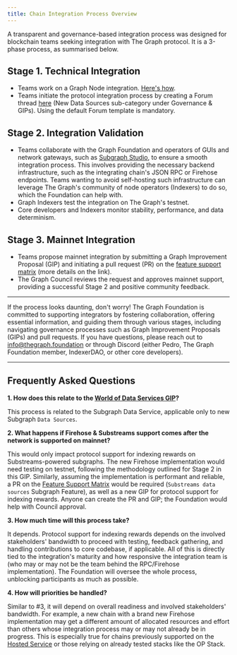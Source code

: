 ```yaml
---
title: Chain Integration Process Overview
---
```


A transparent and governance-based integration process was designed for blockchain teams seeking integration with The Graph protocol. It is a 3-phase process, as summarised below.

## Stage 1. Technical Integration

-   Teams work on a Graph Node integration. [Here's how](/new-chain-integration/).
-   Teams initiate the protocol integration process by creating a Forum thread [here](https://forum.thegraph.com/c/governance-gips/new-chain-support/71) (New Data Sources sub-category under Governance & GIPs). Using the default Forum template is mandatory.

## Stage 2. Integration Validation

-   Teams collaborate with the Graph Foundation and operators of GUIs and network gateways, such as [Subgraph Studio](https://thegraph.com/studio/), to ensure a smooth integration process. This involves providing the necessary backend infrastructure, such as the integrating chain's JSON RPC or Firehose endpoints. Teams wanting to avoid self-hosting such infrastructure can leverage The Graph's community of node operators (Indexers) to do so, which the Foundation can help with.
-   Graph Indexers test the integration on The Graph's testnet.
-   Core developers and Indexers monitor stability, performance, and data determinism.

## Stage 3. Mainnet Integration

-   Teams propose mainnet integration by submitting a Graph Improvement Proposal (GIP) and initiating a pull request (PR) on the [feature support matrix](https://github.com/graphprotocol/indexer/blob/main/docs/feature-support-matrix.md) (more details on the link).
-   The Graph Council reviews the request and approves mainnet support, providing a successful Stage 2 and positive community feedback.

* * *

If the process looks daunting, don't worry! The Graph Foundation is committed to supporting integrators by fostering collaboration, offering essential information, and guiding them through various stages, including navigating governance processes such as Graph Improvement Proposals (GIPs) and pull requests. If you have questions, please reach out to [info@thegraph.foundation](mailto:info@thegraph.foundation) or through Discord (either Pedro, The Graph Foundation member, IndexerDAO, or other core developers).

* * *

## Frequently Asked Questions

**1. How does this relate to the [World of Data Services GIP](https://forum.thegraph.com/t/gip-0042-a-world-of-data-services/3761)?**

This process is related to the Subgraph Data Service, applicable only to new Subgraph `Data Sources`.

**2. What happens if Firehose & Substreams support comes after the network is supported on mainnet?**

This would only impact protocol support for indexing rewards on Substreams-powered subgraphs. The new Firehose implementation would need testing on testnet, following the methodology outlined for Stage 2 in this GIP. Similarly, assuming the implementation is performant and reliable, a PR on the [Feature Support Matrix](https://github.com/graphprotocol/indexer/blob/main/docs/feature-support-matrix.md) would be required (`Substreams data sources` Subgraph Feature), as well as a new GIP for protocol support for indexing rewards. Anyone can create the PR and GIP; the Foundation would help with Council approval.

**3. How much time will this process take?**

It depends. Protocol support for indexing rewards depends on the involved stakeholders' bandwidth to proceed with testing, feedback gathering, and handling contributions to core codebase, if applicable. All of this is directly tied to the integration's maturity and how responsive the integration team is (who may or may not be the team behind the RPC/Firehose implementation). The Foundation will oversee the whole process, unblocking participants as much as possible.

**4. How will priorities be handled?**

Similar to #3, it will depend on overall readiness and involved stakeholders' bandwidth. For example, a new chain with a brand new Firehose implementation may get a different amount of allocated resources and effort than others whose integration process may or may not already be in progress. This is especially true for chains previously supported on the [Hosted Service](https://thegraph.com/hosted-service) or those relying on already tested stacks like the OP Stack.
